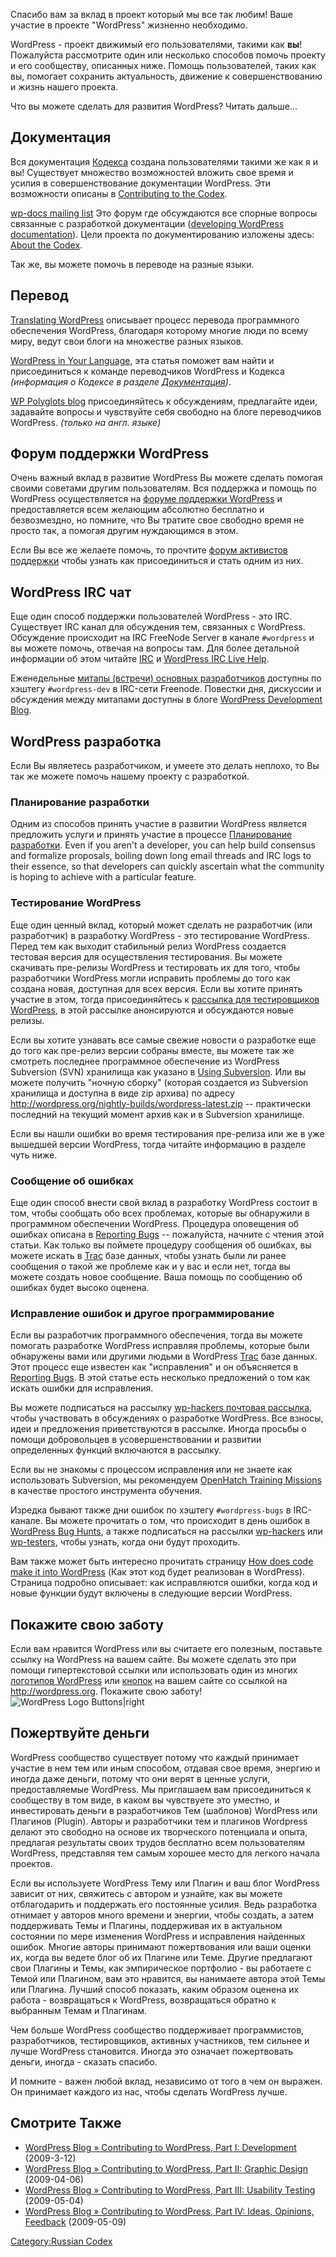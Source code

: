 {{Languages|
{{en|Contributing to WordPress}}
{{es|Contribuir con WordPress}}
{{hr|Doprinošenje WordPressu}}
{{ja|WordPress への協力}}
{{ko|Contributing to WordPress}}
{{pt-br|Contribuindo com o WordPress }}
{{ru|Свой_вклад_в_WordPress}}
{{th|Contributing to WordPress}}
{{zh-cn|协助开发 WordPress}}
}}
{{ru:Stub}}

Спасибо вам за вклад в проект который мы все так любим! Ваше участие в проекте "WordPress" жизненно необходимо. 

WordPress - проект движимый его пользователями, такими как '''вы'''! Пожалуйста рассмотрите один или несколько способов помочь проекту и его сообществу, описанных ниже. Помощь пользователей, таких как вы, помогает сохранить актуальность, движение к совершенствованию и жизнь нашего проекта. 

Что вы можете сделать для развития WordPress? Читать дальше...

== Документация ==

Вся документация [http://codex.wordpress.org Кодекса] создана пользователями такими же как я и вы! Существует множество возможностей вложить свое время и усилия в совершенствование документации WordPress. Эти возможности описаны в [[Codex:Contributing|Contributing to the Codex]].

[[Mailing_Lists#Documentation|wp-docs mailing list]] Это форум где обсуждаются все спорные вопросы связанные с разработкой документации ([[Codex:Community_Portal|developing WordPress documentation]]). Цели проекта по документированию изложены здесь: [[Codex:About|About the Codex]]. 

Так же, вы можете помочь в переводе на разные языки.

== Перевод ==

[[Translating WordPress]] описывает процесс перевода программного обеспечения WordPress, благодаря которому многие люди по всему миру, ведут свои блоги на множестве разных языков. 

[[WordPress in Your Language]], эта статья поможет вам найти и присоединиться к команде переводчиков WordPress и Кодекса ''(информация о Кодексе в разделе [[#Документация|Документация]])''.

[http://wppolyglots.wordpress.com/ WP Polyglots blog] присоединяйтесь к обсуждениям, предлагайте идеи, задавайте вопросы и чувствуйте себя свободно на блоге переводчиков WordPress. ''(только на англ. языке)''

== Форум поддержки WordPress ==

Очень важный вклад в развитие WordPress Вы можете сделать помогая своими советами другим пользователям. Вся поддержка и помощь по WordPress осуществляется на [http://www.wordpress.org/support форуме поддержки WordPress] и предоставляется всем желающим абсолютно бесплатно и безвозмездно, но помните, что Вы тратите свое свободно время не просто так, а помогая другим нуждающимся в этом.

Если Вы все же желаете помочь, то прочтите [http://codex.wordpress.org/Support_Forum_Volunteers форум активистов поддержки] чтобы узнать как присоединиться и стать одним из них.

==WordPress IRC чат==

Еще один способ поддержки пользователей WordPress - это IRC. Существует IRC канал для обсуждения тем, связанных с WordPress. Обсуждение происходит на IRC FreeNode Server в канале <tt>#wordpress</tt> и вы можете помочь, отвечая на вопросы там. Для более детальной информации об этом читайте [[IRC]] и [[WordPress IRC Live Help]].

Еженедельные [http://wpdevel.wordpress.com/weekly-developer-chats/ митапы (встречи) основных разработчиков ] доступны по хэштегу <tt>#wordpress-dev</tt> в IRC-сети Freenode. Повестки дня, дискуссии и обсуждения между митапами доступны в блоге [http://wpdevel.wordpress.com/ WordPress Development Blog].

==WordPress разработка==

Если Вы являетесь разработчиком, и умеете это делать неплохо, то Вы так же можете помочь нашему проекту с разработкой.

=== Планирование разработки ===

Одним из способов принять участие в развитии WordPress является предложить услуги и принять участие в процессе [[Development Planning|Планирование разработки]]. Even if you aren't a developer, you can help build consensus and formalize proposals, boiling down long email threads and IRC logs to their essence, so that developers can quickly ascertain what the community is hoping to achieve with a particular feature.

=== Тестирование WordPress === 

Еще один ценный вклад, который может сделать не разработчик (или разработчик) в разработку WordPress - это тестирование WordPress. Перед тем как выходит стабильный релиз WordPress создается тестовая версия для осуществления тестирования. Вы можете скачивать пре-релизы WordPress и тестировать их для того, чтобы разработчики WordPress могли исправить проблемы до того как создана новая, доступная для всех версия. Если вы хотите принять участие в этом, тогда присоединяйтесь к [[Mailing_Lists#Testers|рассылка для тестировщиков WordPress]], в этой рассылке анонсируются и обсуждаются новые релизы.

Если вы хотите узнавать все самые свежие новости о разработке еще до того как пре-релиз версии собраны вместе, вы можете так же смотреть последнее программное обеспечение из WordPress Subversion (SVN) хранилища как указано в [[Using Subversion]]. Или вы можете получить "ночную сборку" (которая создается из Subversion хранилища и доступна в виде zip архива) по адресу http://wordpress.org/nightly-builds/wordpress-latest.zip -- практически последний на текущий момент архив как и в Subversion хранилище.

Если вы нашли ошибки во время тестирования пре-релиза или же в уже вышедшей версии WordPress, тогда читайте информацию в разделе чуть ниже.

=== Сообщение об ошибках ===

Еще один способ внести свой вклад в разработку WordPress состоит в том, чтобы сообщать обо всех проблемах, которые вы обнаружили в программном обеспечении WordPress. Процедура оповещения об ошибках описана в [[Reporting Bugs]] -- пожалуйста, начните с чтения этой статьи. Как только вы поймете процедуру сообщения об ошибках, вы можете искать в [http://trac.wordpress.org/ Trac] базе данных, чтобы узнать были ли ранее сообщения о такой же проблеме как и у вас и если нет, тогда вы можете создать новое сообщение. Ваша помощь по сообщению об ошибках будет высоко оценена. 

===Исправление ошибок и другое программирование ===

Если вы разработчик программного обеспечения, тогда вы можете помогать разработке WordPress исправляя проблемы, которые были обнаружены вами или другими людьми в WordPress [http://trac.wordpress.org/ Trac] базе данных. Этот процесс еще известен как "исправления" и он объясняется в [[Reporting Bugs]]. В этой статье есть несколько предложений о том как искать ошибки для исправления.

Вы можете подписаться на рассылку [[Mailing_Lists#Hackers|wp-hackers почтовая рассылка]], чтобы участвовать в обсуждениях о разработке WordPress. Все взносы, идеи и предложения приветствуются в рассылке. Иногда просьбы о помощи добровольцев в усовершенствовании и развитии определенных функций включаются в рассылку.

Если вы не знакомы с процессом исправления или не знаете как использовать Subversion, мы рекомендуем [http://openhatch.org/missions/ OpenHatch Training Missions] в качестве простого инструмента обучения.

Изредка бывают также дни ошибок по хэштегу <tt>#wordpress-bugs</tt> в IRC-канале. Вы можете прочитать о том, что происходит в день ошибок в [[WordPress Bug Hunts]], а также подписаться на рассылки  [[Mailing_Lists#Hackers|wp-hackers]] или [[Mailing_Lists#Testers|wp-testers]], чтобы узнать, когда они будут проходить.

Вам также может быть интересно прочитать страницу [[How does code make it into WordPress]] (Как этот код будет реализован в WordPress). Страница подробно описывает: как исправляются ошибки, когда код и новые функции будут включены в следующие версии WordPress.

== Покажите свою заботу ==

Если вам нравится WordPress или вы считаете его полезным, поставьте ссылку на WordPress на вашем сайте. Вы можете сделать это при помощи гипертекстовой ссылки или использовать один из многих  [http://wordpress.org/about/logos/ логотипов WordPress] или [http://wordpress.org/about/fanart/ кнопок] на вашем сайте со ссылкой на [http://www.wordpress.org http://wordpress.org]. Покажите свою заботу!
[[Image:wp-logos-buttons.jpg|WordPress Logo Buttons|right]]

== Пожертвуйте деньги ==

WordPress сообщество существует потому что каждый принимает участие в нем тем или иным способом, отдавая свое время, энергию и иногда даже деньги, потому что они верят в ценные услуги, предоставляемые WordPress. Мы приглашаем вам присоединиться к сообществу в том виде, в каком вы чувствуете это уместно, и инвестировать деньги в разработчиков Тем (шаблонов) WordPress или Плагинов (Plugin). Авторы и разработчики тем и плагинов Wordpress делают это свободно на основе их творческого потенциала и опыта, предлагая результаты своих трудов бесплатно всем пользователям WordPress, представляя тем самым хорошее место для легкого начала проектов.

Если вы используете WordPress Тему или Плагин и ваш блог WordPress зависит от них, свяжитесь с автором и узнайте, как вы можете отблагодарить и поддержать его постоянные усилия. Ведь разработка отнимает у авторов много времени и энергии, чтобы создать, а затем поддерживать Темы и Плагины, поддерживая их в актуальном состоянии по мере изменения WordPress и исправления найденных ошибок. Многие авторы принимают пожертвования или ваши оценки их, когда вы ведете блог об их Плагине или Теме. Другие предлагают свои Плагины и Темы, как эмпирическое портфолио - вы работаете с Темой или Плагином, вам это нравится, вы нанимаете автора этой Темы или Плагина. Лучший способ показать, каким образом оценена их работа - возвращаться к WordPress, возвращаться обратно к выбранным Темам и Плагинам.

Чем больше WordPress сообщество поддерживает программистов, разработчиков, тестировщиков, активных участников, тем сильнее и лучше WordPress становится. Иногда это означает пожертвовать деньги, иногда - сказать спасибо.

И помните - важен любой вклад, независимо от того в чем он выражен. Он принимает каждого из нас, чтобы сделать WordPress лучше.

== Смотрите Также ==

* [http://wordpress.org/development/2009/03/contributing-to-wordpress-part-i-development/ WordPress Blog &raquo; Contributing to WordPress, Part I: Development] (2009-3-12)
* [http://wordpress.org/development/2009/04/contributing-to-wordpress-part-ii-graphic-design/ WordPress Blog &raquo; Contributing to WordPress, Part II: Graphic Design] (2009-04-06)
* [http://wordpress.org/development/2009/05/testing-opps/ WordPress Blog &raquo; Contributing to WordPress, Part III: Usability Testing] (2009-05-04)
* [http://wordpress.org/development/2009/05/ideas/ WordPress Blog &raquo; Contributing to WordPress, Part IV: Ideas, Opinions, Feedback] (2009-05-09)

[[Category:Russian Codex]]